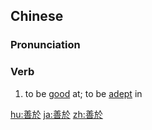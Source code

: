{{also|善于}}
==Chinese==
{{zh-forms|s=善于|alt=擅於}}

===Pronunciation===
{{zh-pron
|m=shànyú
|c=sin6 jyu1
|mn=qz:siān-ir/xm:siān-u/zz:siān-î
|cat=v
}}

===Verb===
{{zh-verb}}

# to be [[good]] at; to be [[adept]] in

{{zh-cat|Elementary}}

[[hu:善於]]
[[ja:善於]]
[[zh:善於]]